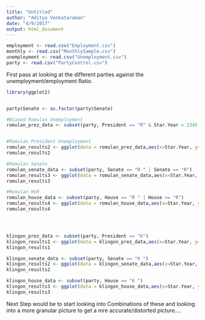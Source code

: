 ```yaml
---
title: "Untitled"
author: "Aditya Venkataraman"
date: "4/9/2017"
output: html_document
---
```


```r
employment <- read.csv("Employment.csv")
monthly <- read.csv("MonthlySample.csv")
unemployment <- read.csv("Unemployment.csv")
party <- read.csv("PartyControl.csv")
```



First pass at looking at the different parties against the unemployment/employment Ratio. 

```r
library(ggplot2)


party$Senate <- as.factor(party$Senate)

#Biased Romulan Unemployment
romulan_prez_data <- subset(party, President == "R" & Star.Year > 2345 & Star.Year < 2357)


#Romulan President Unemployment
romulan_results2 <- ggplot(data = romulan_prez_data,aes(x=Star.Year, y=Unemp.Emp.Ratio))+geom_line()
romulan_results2

#Romulan Senate
romulan_senate_data <- subset(party, Senate == "R " | Senate == "R")
romulan_results3 <- ggplot(data = romulan_senate_data,aes(x=Star.Year, y=Unemp.Emp.Ratio))+geom_line()
romulan_results3

#Romulan HoR
romulan_house_data <- subset(party, House == "R " | House == "R")
romulan_results4 <- ggplot(data = romulan_house_data,aes(x=Star.Year, y=Unemp.Emp.Ratio))+geom_line()
romulan_results4




klingon_prez_data <- subset(party, President == "K")
klingon_results1 <- ggplot(data = klingon_prez_data,aes(x=Star.Year, y=Unemp.Emp.Ratio))+geom_line()
klingon_results1

klingon_senate_data <- subset(party, Senate == "K ")
klingon_results2 <- ggplot(data = klingon_senate_data,aes(x=Star.Year, y=Unemp.Emp.Ratio))+geom_line()
klingon_results2

klingon_house_data <- subset(party, House == "K ")
klingon_results3 <- ggplot(data = klingon_house_data,aes(x=Star.Year, y=Unemp.Emp.Ratio))+geom_line()
klingon_results3


```


Next Step would be to start looking into Combinations of these and looking into a more granular picture to get a mre accurate/distorted picture....

```r

```

